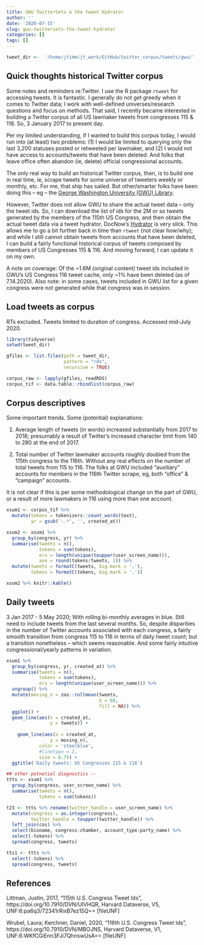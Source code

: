 ```yaml
---
title: GWU TwitterSets & the tweet Hydrator
author: ''
date: '2020-07-15'
slug: gwu-twittersets-the-tweet-hydrator
categories: []
tags: []
---
```




```r
tweet_dir <-  '/home/jtimm/jt_work/GitHub/twitter_corpus/tweets/gwu/'
```



## Quick thoughts historical Twitter corpus

Some notes and reminders re:Twitter.  I use the R package `rtweet` for accessing tweets. It is fantastic.  I generally do not get greedy when it comes to Twitter data; I work with well-defined universes/research questions and focus on methods.  That said, I recently became interested in building a Twitter corpus of all US lawmaker tweets from congresses 115 & 116.   So, 3 January 2017 to present day.   

Per my limited understanding, if I wanted to build this corpus today, I would run into (at least) two problems: (1) I would be limited to querying only the last 3,200 statuses posted or retweeted per lawmaker,  and (2) I would not have access to accounts/tweets that have been deleted.  And folks that leave office often abandon (ie, delete) official congressional accounts.  

The only real way to build an historical Twitter corpus, then, is to build one in real time, ie, scrape tweets for some universe of tweeters weekly or monthly, etc.  For me, that ship has sailed.  But other/smarter folks have been doing this -- eg -- the [George Washington University (GWU) Library](https://tweetsets.library.gwu.edu/).  

However, Twitter does not allow GWU to share the actual tweet data -- only the tweet ids.  So, I can download the list of ids for the 2M or so tweets generated by the members of the 115th US Congress, and then obtain the actual tweet data via a tweet hydrator.  DocNow's [Hydrator](https://github.com/DocNow/hydrator) is very slick.  This allows me to go a bit further back in time than `rtweet` (not clear how/why); and while I still cannot obtain tweets from accounts that have been deleted, I can build a fairly functional historical corpus of tweets composed by members of US Congresses 115 & 116.  And moving forward, I can update it on my own.  

A note on coverage: Of the ~1.6M (original content) tweet ids included in GWU's US Congress 116 tweet cache,  only ~1% have been deleted (as of 7.14.2020).  Also note: in some cases, tweets included in GWU list for a given congress were not generated while that congress was in session.



## Load tweets as corpus

RTs excluded.  Tweets limited to duration of congress.  Accessed mid-July 2020.

```r
library(tidyverse)
setwd(tweet_dir)

gfiles <- list.files(path = tweet_dir, 
                     pattern = "rds", 
                     recursive = TRUE) 

corpus_raw <- lapply(gfiles, readRDS) 
corpus_tif <- data.table::rbindlist(corpus_raw) 
```


## Corpus descriptives

Some important trends. Some (potential) explanations:
 
(1) Average length of tweets (in words) increased substantially from 2017 to 2018; presumably a result of Twitter's increased character limit from 140 to 280 at the end of 2017. 


(2) Total number of Twitter lawmaker accounts roughly doubled from the 115th congress to the 116th. Without any real effects on the number of total tweets from 115 to 116.  The folks at GWU included "auxiliary" accounts for members in the 116th Twitter scrape, eg, both "office" & "campaign" accounts.  

It is not clear if this is per some methodological change on the part of GWU, or a result of more lawmakers in 116 using more than one account.  


```r
xsum1 <- corpus_tif %>%
  mutate(tokens = tokenizers::count_words(text),
         yr = gsub('-.*', '', created_at))

xsum2 <- xsum1 %>%
  group_by(congress, yr) %>%
  summarise(tweets = n(),
            tokens = sum(tokens),
            ers = length(unique(toupper(user_screen_name))),
            ave = round(tokens/tweets, 1)) %>%
  mutate(tweets = formatC(tweets, big.mark = ','),
         tokens = formatC(tokens, big.mark = ','))

xsum2 %>% knitr::kable()
```


## Daily tweets 

3 Jan 2017 - 5 May 2020; With rolling bi-monthly averages in blue.  Still need to include tweets from the last several months.  So, despite disparities in the number of Twitter accounts associated with each congress, a fairly smooth transition from congress 115 to 116 in terms of daily tweet count; but a transition nonetheless -- which seems reasonable.  And some fairly intuitive congressional/yearly patterns in variation.

```r
xsum1 %>%
  group_by(congress, yr, created_at) %>%
  summarise(tweets = n(),
            tokens = sum(tokens),
            ers = length(unique(user_screen_name))) %>%
  ungroup() %>%
  mutate(moving_n = zoo::rollmean(tweets, 
                                  k = 60, 
                                  fill = NA)) %>%
  ggplot() +
  geom_line(aes(x = created_at, 
                y = tweets)) +
  
    geom_line(aes(x = created_at,
                y = moving_n),
            color = 'steelblue',
            #linetype = 2,
            size = 0.75) +
  ggtitle('Daily tweets: US Congresses 115 & 116')
```


```r
## other potnetial diagnostics --
ttts <- xsum1 %>%
  group_by(congress, user_screen_name) %>%
  summarise(tweets = n(),
            tokens = sum(tokens))

t23 <- ttts %>% rename(twitter_handle = user_screen_name) %>%
  mutate(congress = as.integer(congress),
         twitter_handle = toupper(twitter_handle)) %>%
  left_join(cos) %>%
  select(bioname, congress:chamber, account_type:party_name) %>%
  select(-tokens) %>%
  spread(congress, tweets)

tts1 <- ttts %>%
  select(-tokens) %>%
  spread(congress, tweets)  
```


## References

Littman, Justin, 2017, "115th U.S. Congress Tweet Ids", https://doi.org/10.7910/DVN/UIVHQR, Harvard Dataverse, V5, UNF:6:pa6q3/72341rRixB7ez15Q== [fileUNF]

Wrubel, Laura; Kerchner, Daniel, 2020, "116th U.S. Congress Tweet Ids", https://doi.org/10.7910/DVN/MBOJNS, Harvard Dataverse, V1, UNF:6:WKfCGiEnn3FJi7QhnswUsA== [fileUNF]
